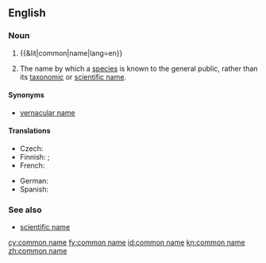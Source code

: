 ==English==

===Noun===
{{wikipedia}}
{{en-noun|head=[[common]] [[name]]}}

# {{&lit|common|name|lang=en}}
# {{context|taxonomy|lang=en}} The name by which a [[species]] is known to the general public, rather than its [[taxonomic]] or [[scientific name]].

====Synonyms====
* [[vernacular name]]

====Translations====
{{trans-top|a name by which a species is known to the general public}}
* Czech: {{t|cs|obecné jméno}}
* Finnish: {{t+|fi|yleiskielinen}} {{t+|fi|nimi}}; {{t+|fi|kansanomainen}} {{t+|fi|nimi}}
* French: {{t+|fr|nom vernaculaire}}
{{trans-mid}}
* German: {{t+|de|Trivialname|m}}
* Spanish: {{t+|es|nombre común|m}}
{{trans-bottom}}

===See also===
* [[scientific name]]

[[cy:common name]]
[[fy:common name]]
[[id:common name]]
[[kn:common name]]
[[zh:common name]]